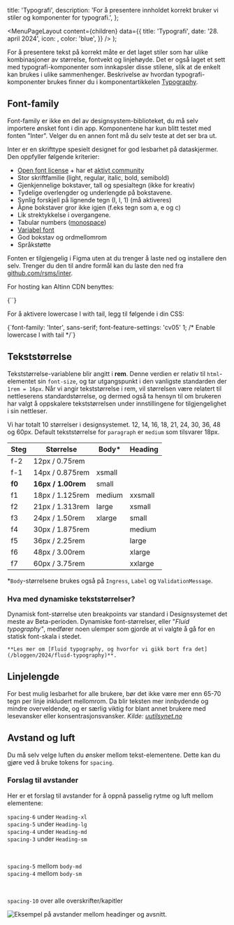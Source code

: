 

  title: 'Typografi',
  description:
    'For å presentere innholdet korrekt bruker vi stiler og komponenter for typografi.',
};

  <MenuPageLayout
    content={children}
    data={{
      title: 'Typografi',
      date: '28. april 2024',
      icon: <TokenIcon />,
      color: 'blue',
    }}
  />
);

For å presentere tekst på korrekt måte er det laget stiler som har ulike kombinasjoner av størrelse, fontvekt og linjehøyde. Det er også laget et sett med typografi-komponenter som innkapsler disse stilene, slik at de enkelt kan brukes i ulike sammenhenger. Beskrivelse av hvordan typografi-komponenter brukes finner du i komponentartikkelen [Typography](https://next.storybook.designsystemet.no/?path=/docs/komponenter-typography--docs).

## Font-family

Font-family er ikke en del av designsystem-biblioteket, du må selv importere ønsket font i din app. Komponentene har kun blitt testet med fonten "Inter". Velger du en annen font må du selv teste at det ser bra ut. 

Inter er en skrifttype spesielt designet for god lesbarhet på dataskjermer. Den oppfyller følgende kriterier:

- [Open font license](https://github.com/rsms/inter/blob/master/LICENSE.txt) + har et [aktivt community](https://github.com/rsms/inter)
- Stor skriftfamilie (light, regular, italic, bold, semibold)
- Gjenkjennelige bokstaver, tall og spesialtegn (ikke for kreativ)
- Tydelige overlengder og underlengde på bokstavene.
- Synlig forskjell på lignende tegn (I, l, 1) (må aktiveres)
- Åpne bokstaver gror ikke igjen (f.eks tegn som a, e og c)
- Lik strektykkelse i overgangene.
- Tabular numbers ([monospace](https://fonts.google.com/knowledge/introducing_type/understanding_numerals))
- [Variabel font](https://rsms.me/inter/#variable)
- God bokstav og ordmellomrom
- Språkstøtte

Fonten er tilgjengelig i Figma uten at du trenger å laste ned og installere den selv. Trenger du den til andre formål kan du laste den ned fra [github.com/rsms/inter](https://github.com/rsms/inter/releases/tag/v3.19).

For hosting kan Altinn CDN benyttes:

<CodeSnippet language='html'>
  {`<link
  rel='stylesheet'
  href='https://altinncdn.no/fonts/inter/inter.css'
/>`}
</CodeSnippet>

For å aktivere lowercase l with tail, legg til følgende i din CSS:

<CodeSnippet language='css'>
  {`font-family: 'Inter', sans-serif;
font-feature-settings: 'cv05' 1; /* Enable lowercase l with tail */`}
</CodeSnippet>

## Tekststørrelse

Tekststørrelse-variablene blir angitt i **rem**. Denne verdien er relativ til `html`-elementet sin `font-size`,
og tar utgangspunkt i den vanligste standarden der `1rem = 16px`. Når vi angir tekststørrelse i rem, vil størrelsen være relatert til nettleserens standardstørrelse, og dermed også ta hensyn til om brukeren har valgt å oppskalere tekststørrelsen under innstillingene for tilgjengelighet i sin nettleser.

Vi har totalt 10 størrelser i designsystemet. 12, 14, 16, 18, 21, 24, 30, 36, 48 og 60px. Default tekststørrelse for `paragraph` er `medium` som tilsvarer 18px.

| Steg   | Størrelse          | Body\*      | Heading |
| ------ | ------------------ | ----------- | ------- |
| f-2    | 12px / 0.75rem     |             |         |
| f-1    | 14px / 0.875rem    | xsmall      |         |
| **f0** | **16px / 1.00rem** | small       |         |
| f1     | 18px / 1.125rem    | medium      | xxsmall |
| f2     | 21px / 1.313rem    | large       | xsmall  |
| f3     | 24px / 1.50rem     | xlarge      | small   |
| f4     | 30px / 1.875rem    |             | medium  |
| f5     | 36px / 2.25rem     |             | large   |
| f6     | 48px / 3.00rem     |             | xlarge  |
| f7     | 60px / 3.75rem     |             | xxlarge |

\*`Body`-størrelsene brukes også på `Ingress`, `Label` og `ValidationMessage`.

### Hva med dynamiske tekststørrelser?

Dynamisk font-størrelse uten breakpoints var standard i Designsystemet det meste av Beta-perioden. Dynamiske font-størrelser, eller "_Fluid typography"_, medfører noen ulemper som gjorde at vi valgte å gå for en statisk font-skala i stedet.

    **Les mer om [Fluid typography, og hvorfor vi gikk bort fra det](/bloggen/2024/fluid-typography)**.

## Linjelengde

For best mulig lesbarhet for alle brukere, bør det ikke være mer enn 65-70 tegn per linje inkludert mellomrom. Da blir teksten mer innbydende og mindre overveldende, og er særlig viktig for blant annet brukere med lesevansker eller konsentrasjonsvansker. _Kilde: [uutilsynet.no](https://www.uutilsynet.no/veiledning/tekst-og-struktur/226)_

## Avstand og luft

Du må selv velge luften du ønsker mellom tekst-elementene. Dette kan du gjøre ved å bruke tokens for `spacing`.

### Forslag til avstander
Her er et forslag til avstander for å oppnå passelig rytme og luft mellom elementene: 

`spacing-6` under `Heading-xl` \
`spacing-5` under `Heading-lg` \
`spacing-4` under `Heading-md` \
`spacing-3` under `Heading-sm` 

<br/>

`spacing-5` mellom `body-md` \
`spacing-4` mellom `body-sm`

<br/>

`spacing-10` over alle overskrifter/kapitler


<Image
  src='/img/typografi-spacing.png'
  alt='Eksempel på avstander mellom headinger og avsnitt.'
/>


<br />
<br />
